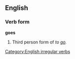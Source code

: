 ==English==

===Verb form===
'''goes'''
# Third person form of ''to [[go]].''

[[Category:English irregular verbs]]
